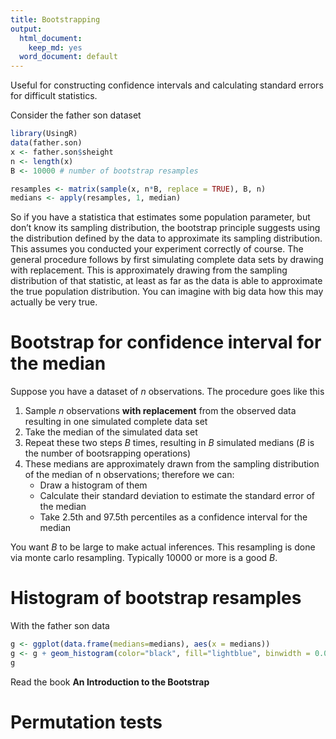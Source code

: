 ```yaml
---
title: Bootstrapping
output:
  html_document:
    keep_md: yes
  word_document: default
---
```


Useful for constructing confidence intervals and calculating standard errors for difficult statistics.

Consider the father son dataset

```r
library(UsingR)
data(father.son)
x <- father.son$sheight
n <- length(x)
B <- 10000 # number of bootstrap resamples

resamples <- matrix(sample(x, n*B, replace = TRUE), B, n)
medians <- apply(resamples, 1, median)
```

So if you have a statistica that estimates some population parameter, but don't know its sampling distribution, the bootstrap principle suggests using the distribution defined by the data to approximate its sampling distribution. This assumes you conducted your experiment correctly of course. The general procedure follows by first simulating complete data sets by drawing with replacement. This is approximately drawing from the sampling distribution of that statistic, at least as far as the data is able to approximate the true population distribution. You can imagine with big data how this may actually be very true. 

# Bootstrap for confidence interval for the median

Suppose you have a dataset of $n$ observations. The procedure goes like this 

1. Sample $n$ observations **with replacement** from the observed data resulting in one simulated complete data set
2. Take the median of the simulated data set
3. Repeat these two steps $B$ times, resulting in $B$ simulated medians ($B$ is the number of bootsrapping operations)
4. These medians are approximately drawn from the sampling distribution of the median of n observations; therefore we can:
    * Draw a histogram of them
    * Calculate their standard deviation to estimate the standard error of the median
    * Take 2.5th and 97.5th percentiles as a confidence interval for the median

You want $B$ to be large to make actual inferences. This resampling is done via monte carlo resampling. Typically 10000 or more is a good $B$.

# Histogram of bootstrap resamples

With the father son data 

```r
g <- ggplot(data.frame(medians=medians), aes(x = medians)) 
g <- g + geom_histogram(color="black", fill="lightblue", binwidth = 0.05)
g
```

Read the book **An Introduction to the Bootstrap**

# Permutation tests

